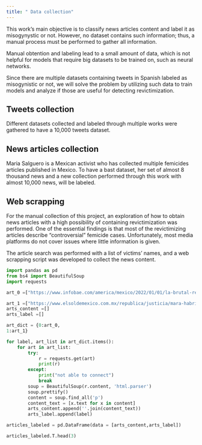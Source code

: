 ```yaml
---
title: " Data collection"
---
```


This work's main objective is to classify news articles content and label it as misogynystic or not. However, no dataset contains such information; thus, a manual process must be performed to gather all information. 

Manual obtention and labeling lead to a small amount of data, which is not helpful for models that require big datasets to be trained on, such as neural networks.

Since there are multiple datasets containing tweets in Spanish labeled as misogynistic or not, we will solve the problem by utilizing such data to train models and analyze if those are useful for detecting revictimization.

## Tweets collection

Different datasets collected and labeled through multiple works were gathered to have a 10,000 tweets dataset.

## News articles collection

Maria Salguero is a Mexican activist who has collected multiple femicides articles published in Mexico. To have a bast dataset, her set of almost 8 thousand news and a new collection performed through this work with almost 10,000 news, will be labeled.

## Web scrapping

For the manual collection of this project, an exploration of how to obtain news articles with a high possibility of containing revictimization was performed. One of the essential findings is that most of the revictimizing articles describe "controversial" femicide cases. Unfortunately, most media platforms do not cover issues where little information is given. 

The article search was performed with a list of victims' names, and a web scrapping script was developed to collect the news content.

```python
import pandas as pd
from bs4 import BeautifulSoup
import requests

art_0 =["https://www.infobae.com/america/mexico/2022/01/01/la-brutal-realidad-de-los-feminicidios-en-mexico-mas-de-10-mujeres-fueron-asesinadas-al-dia-en-2021/","https://www.infobae.com/america/mexico/2021/12/27/mas-de-10-mujeres-asesinadas-al-dia-durante-el-2021-en-mexico/"]

art_1 =["https://www.elsoldemexico.com.mx/republica/justicia/mara-habria-sido-asesinada-en-un-motel-de-puebla-fiscalia-254334.html","https://primeravueltanoticias.com/la-otra-version-mara-fue-asesinada-por-su-novio-millonario/"]
arts_content =[]
arts_label =[]

art_dict = {0:art_0,
1:art_1}

for label, art_list in art_dict.items():
    for art in art_list:
        try:
            r = requests.get(art)
            print(r)
        except:
            print("not able to connect")
            break
        soup = BeautifulSoup(r.content, 'html.parser')
        soup.prettify()
        content = soup.find_all('p')
        content_text = [x.text for x in content]
        arts_content.append(''.join(content_text))
        arts_label.append(label)

articles_labeled = pd.DataFrame(data = [arts_content,arts_label])

articles_labeled.T.head(3)
```

